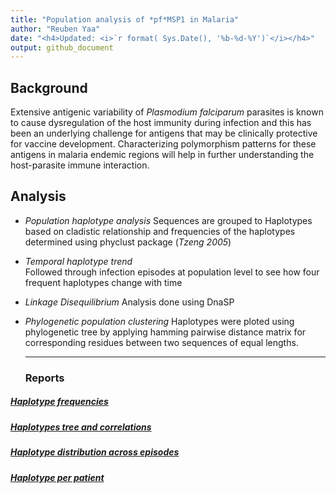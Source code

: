 ```yaml
---
title: "Population analysis of *pf*MSP1 in Malaria"
author: "Reuben Yaa"
date: "<h4>Updated: <i>`r format( Sys.Date(), '%b-%d-%Y')`</i></h4>"
output: github_document
---
```

## Background
  
Extensive antigenic variability of *Plasmodium falciparum* parasites is known to cause dysregulation of the host immunity during infection and this has been an underlying challenge for antigens that may be clinically protective for vaccine development.  Characterizing polymorphism patterns for these antigens in malaria endemic regions will help in further understanding the host-parasite immune interaction. 

## Analysis
- *Population haplotype analysis*
Sequences are grouped to Haplotypes based on cladistic relationship and frequencies of the haplotypes determined using phyclust package (*Tzeng 2005*)

- *Temporal haplotype trend*  
Followed through infection episodes at population level to see how four frequent haplotypes change with time

- *Linkage Disequilibrium*
Analysis done using DnaSP

- *Phylogenetic population clustering* 
Haplotypes were ploted using phylogenetic tree by applying hamming pairwise distance matrix for corresponding residues between two sequences of equal lengths.
<hr>
### Reports

##### [Haplotype frequencies](https://mangiruben.github.io/pfMSP1-Malaria/code/haplo_freq)
##### [Haplotypes tree and correlations](https://mangiruben.github.io/pfMSP1-Malaria/code/haplo_tree_cor)
#####  [Haplotype distribution across episodes](https://mangiruben.github.io/pfMSP1-Malaria/code/hap_distribution)
#####  [Haplotype per patient ](https://mangiruben.github.io/pfMSP1-Malaria/code/haplotype_per_patient)
